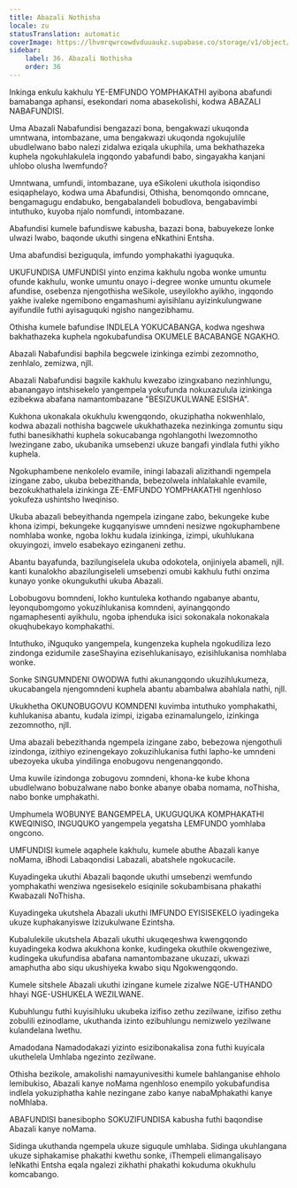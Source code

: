 ```yaml
---
title: Abazali Nothisha
locale: zu
statusTranslation: automatic
coverImage: https://lhvmrqwrcowdvduuaukz.supabase.co/storage/v1/object/public/strapi-uploads/small_cover-educacion-fundamental.webp-2d51a7828a2b1309555be27f7e2a61a0.webp
sidebar:
    label: 36. Abazali Nothisha
    order: 36
---
```

Inkinga enkulu kakhulu YE-EMFUNDO YOMPHAKATHI ayibona abafundi bamabanga aphansi, esekondari noma abasekolishi, kodwa ABAZALI NABAFUNDISI.

Uma Abazali Nabafundisi bengazazi bona, bengakwazi ukuqonda umntwana, intombazane, uma bengakwazi ukuqonda ngokujulile ubudlelwano babo nalezi zidalwa eziqala ukuphila, uma bekhathazeka kuphela ngokuhlakulela ingqondo yabafundi babo, singayakha kanjani uhlobo olusha lwemfundo?

Umntwana, umfundi, intombazane, uya eSikoleni ukuthola isiqondiso esiqaphelayo, kodwa uma Abafundisi, Othisha, benomqondo omncane, bengamagugu endabuko, bengabalandeli bobudlova, bengabavimbi intuthuko, kuyoba njalo nomfundi, intombazane.

Abafundisi kumele bafundiswe kabusha, bazazi bona, babuyekeze lonke ulwazi lwabo, baqonde ukuthi singena eNkathini Entsha.

Uma abafundisi beziguqula, imfundo yomphakathi iyaguquka.

UKUFUNDISA UMFUNDISI yinto enzima kakhulu ngoba wonke umuntu ofunde kakhulu, wonke umuntu onayo i-degree wonke umuntu okumele afundise, osebenza njengothisha weSikole, useyilokho ayikho, ingqondo yakhe ivaleke ngemibono engamashumi ayisihlanu ayizinkulungwane ayifundile futhi ayisaguquki ngisho nangezibhamu.

Othisha kumele bafundise INDLELA YOKUCABANGA, kodwa ngeshwa bakhathazeka kuphela ngokubafundisa OKUMELE BACABANGE NGAKHO.

Abazali Nabafundisi baphila begcwele izinkinga ezimbi zezomnotho, zenhlalo, zemizwa, njll.

Abazali Nabafundisi bagxile kakhulu kwezabo izingxabano nezinhlungu, abanangayo intshisekelo yangempela yokufunda nokuxazulula izinkinga ezibekwa abafana namantombazane "BESIZUKULWANE ESISHA".

Kukhona ukonakala okukhulu kwengqondo, okuziphatha nokwenhlalo, kodwa abazali nothisha bagcwele ukukhathazeka nezinkinga zomuntu siqu futhi banesikhathi kuphela sokucabanga ngohlangothi lwezomnotho lwezingane zabo, ukubanika umsebenzi ukuze bangafi yindlala futhi yikho kuphela.

Ngokuphambene nenkolelo evamile, iningi labazali alizithandi ngempela izingane zabo, ukuba bebezithanda, bebezolwela inhlalakahle evamile, bezokukhathalela izinkinga ZE-EMFUNDO YOMPHAKATHI ngenhloso yokufeza ushintsho lweqiniso.

Ukuba abazali bebeyithanda ngempela izingane zabo, bekungeke kube khona izimpi, bekungeke kugqanyiswe umndeni nesizwe ngokuphambene nomhlaba wonke, ngoba lokhu kudala izinkinga, izimpi, ukuhlukana okuyingozi, imvelo esabekayo ezinganeni zethu.

Abantu bayafunda, bazilungiselela ukuba odokotela, onjiniyela abameli, njll. kanti kunalokho abazilungiseleli umsebenzi omubi kakhulu futhi onzima kunayo yonke okungukuthi ukuba Abazali.

Lobobugovu bomndeni, lokho kuntuleka kothando ngabanye abantu, leyonqubomgomo yokuzihlukanisa komndeni, ayinangqondo ngamaphesenti ayikhulu, ngoba iphenduka isici sokonakala nokonakala okuqhubekayo komphakathi.

Intuthuko, iNguquko yangempela, kungenzeka kuphela ngokudiliza lezo zindonga ezidumile zaseShayina ezisehlukanisayo, ezisihlukanisa nomhlaba wonke.

Sonke SINGUMNDENI OWODWA futhi akunangqondo ukuzihlukumeza, ukucabangela njengomndeni kuphela abantu abambalwa abahlala nathi, njll.

Ukukhetha OKUNOBUGOVU KOMNDENI kuvimba intuthuko yomphakathi, kuhlukanisa abantu, kudala izimpi, izigaba ezinamalungelo, izinkinga zezomnotho, njll.

Uma abazali bebezithanda ngempela izingane zabo, bebezowa njengothuli izindonga, izithiyo ezinengekayo zokuzihlukanisa futhi lapho-ke umndeni ubezoyeka ukuba yindilinga enobugovu nengenangqondo.

Uma kuwile izindonga zobugovu zomndeni, khona-ke kube khona ubudlelwano bobuzalwane nabo bonke abanye obaba nomama, noThisha, nabo bonke umphakathi.

Umphumela WOBUNYE BANGEMPELA, UKUGUQUKA KOMPHAKATHI KWEQINISO, INGUQUKO yangempela yegatsha LEMFUNDO yomhlaba ongcono.

UMFUNDISI kumele aqaphele kakhulu, kumele abuthe Abazali kanye noMama, iBhodi Labaqondisi Labazali, abatshele ngokucacile.

Kuyadingeka ukuthi Abazali baqonde ukuthi umsebenzi wemfundo yomphakathi wenziwa ngesisekelo esiqinile sokubambisana phakathi Kwabazali NoThisha.

Kuyadingeka ukutshela Abazali ukuthi IMFUNDO EYISISEKELO iyadingeka ukuze kuphakanyiswe Izizukulwane Ezintsha.

Kubalulekile ukutshela Abazali ukuthi ukuqeqeshwa kwengqondo kuyadingeka kodwa akukhona konke, kudingeka okuthile okwengeziwe, kudingeka ukufundisa abafana namantombazane ukuzazi, ukwazi amaphutha abo siqu ukushiyeka kwabo siqu Ngokwengqondo.

Kumele sitshele Abazali ukuthi izingane kumele zizalwe NGE-UTHANDO hhayi NGE-USHUKELA WEZILWANE.

Kubuhlungu futhi kuyisihluku ukubeka izifiso zethu zezilwane, izifiso zethu zobulili ezinodlame, ukuthanda izinto ezibuhlungu nemizwelo yezilwane kulandelana lwethu.

Amadodana Namadodakazi yizinto esizibonakalisa zona futhi kuyicala ukuthelela Umhlaba ngezinto zezilwane.

Othisha bezikole, amakolishi namayunivesithi kumele bahlanganise ehholo lemibukiso, Abazali kanye noMama ngenhloso enempilo yokubafundisa indlela yokuziphatha kahle nezingane zabo kanye nabaMphakathi kanye noMhlaba.

ABAFUNDISI banesibopho SOKUZIFUNDISA kabusha futhi baqondise Abazali kanye noMama.

Sidinga ukuthanda ngempela ukuze siguqule umhlaba. Sidinga ukuhlangana ukuze siphakamise phakathi kwethu sonke, iThempeli elimangalisayo leNkathi Entsha eqala ngalezi zikhathi phakathi kokuduma okukhulu komcabango.


